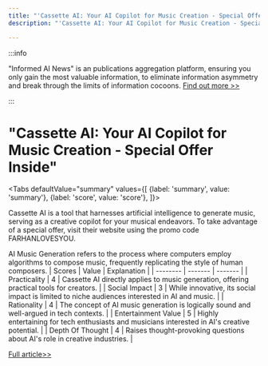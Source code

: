 ```yaml
---
title: "'Cassette AI: Your AI Copilot for Music Creation - Special Offer Inside'"
description: "'Cassette AI: Your AI Copilot for Music Creation - Special Offer Inside'"

---
```



:::info

"Informed AI News" is an publications aggregation platform, ensuring you only gain the most valuable information, to eliminate information asymmetry and break through the limits of information cocoons.  [Find out more >>](/)

:::

# "Cassette AI: Your AI Copilot for Music Creation - Special Offer Inside"


<Tabs
	defaultValue="summary"
	values={[
	{label: 'summary', value: 'summary'},
	{label: 'score', value: 'score'},
]}>
<TabItem value="summary">


Cassette AI is a tool that harnesses artificial intelligence to generate music, serving as a creative copilot for your musical endeavors. To take advantage of a special offer, visit their website using the promo code FARHANLOVESYOU.

AI Music Generation refers to the process where computers employ algorithms to compose music, frequently replicating the style of human composers.
</TabItem>
<TabItem value="score">
	| Scores     | Value   | Explanation |
	| -------- | ------- | ------- |
	| Practicality  | 4    | Cassette AI directly applies to music generation, offering practical tools for creators.    |
	| Social Impact | 3     | While innovative, its social impact is limited to niche audiences interested in AI and music.    |
	| Rationality    | 4    | The concept of AI music generation is logically sound and well-argued in tech contexts.    |
	| Entertainment Value    | 5    | Highly entertaining for tech enthusiasts and musicians interested in AI's creative potential.    |
	| Depth Of Thought    | 4    | Raises thought-provoking questions about AI's role in creative industries.    |
</TabItem>
</Tabs>

[Full article>>](https://x.com/mhdfaran/status/1801969116582220270)
